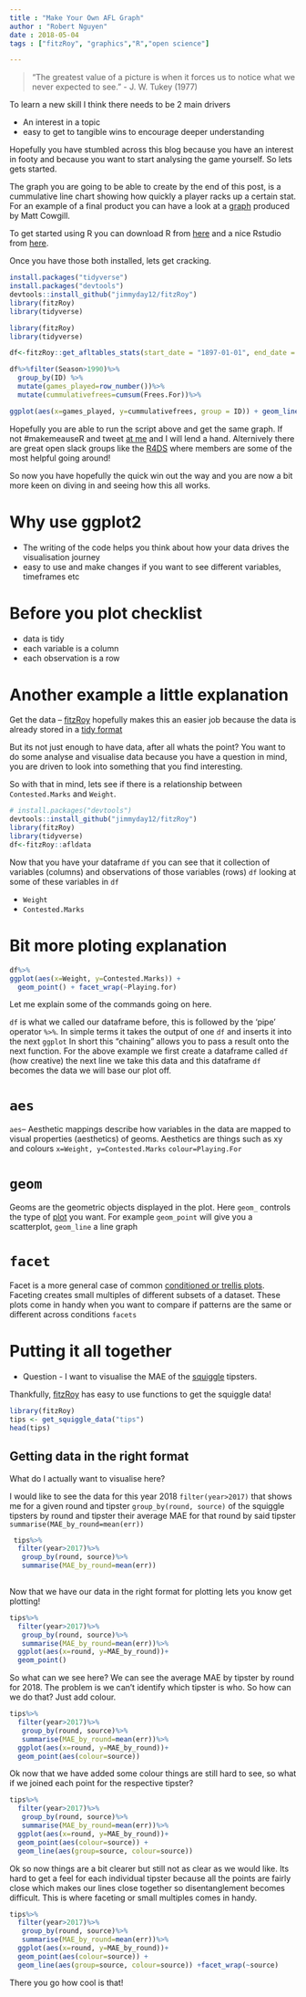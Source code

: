 ```yaml
---
title : "Make Your Own AFL Graph"
author : "Robert Nguyen"
date : 2018-05-04
tags : ["fitzRoy", "graphics","R","open science"]

---
```


>"The greatest value of a picture is when it forces us to notice what we never expected to see." - J. W. Tukey (1977)

To learn a new skill I think there needs to be 2 main drivers

 + An interest in a topic 
 + easy to get to tangible wins to encourage deeper understanding
 
Hopefully you have stumbled across this blog because you have an interest in footy and because you want to start analysing the game yourself. So lets gets started. 

The graph you are going to be able to create by the end of this post, is a cummulative line chart showing how quickly a player racks up a certain stat. For an example of a final product you can have a look at a [graph](https://twitter.com/anoafl/status/992235792121516032) produced by Matt Cowgill. 

To get started using R you can download R from [here](https://www.r-project.org) and a nice Rstudio from [here](https://www.rstudio.com/products/rstudio/download/).

Once you have those both installed, lets get cracking. 

```r
install.packages("tidyverse")
install.packages("devtools")
devtools::install_github("jimmyday12/fitzRoy")
library(fitzRoy)
library(tidyverse)

```

```r
library(fitzRoy)
library(tidyverse)
```

```r

df<-fitzRoy::get_afltables_stats(start_date = "1897-01-01", end_date = Sys.Date())%>%

df%>%filter(Season>1990)%>%
  group_by(ID) %>%
  mutate(games_played=row_number())%>%
  mutate(cummulativefrees=cumsum(Frees.For))%>%

ggplot(aes(x=games_played, y=cummulativefrees, group = ID)) + geom_line() +xlab("Games Played") +ylab("Cummulative Count of Free kicks received") 

```

Hopefully you are able to run the script above and get the same graph. If not #makemeauseR and tweet [at me](https://twitter.com/anoafl) and I will lend a hand. Alternively there are great open slack groups like the [R4DS](https://medium.com/@kierisi/r4ds-the-next-iteration-d51e0a1b0b82) where members are some of the most helpful going around!


So now you have hopefully the quick win out the way and you are now a bit more keen on diving in and seeing how this all works. 

# Why use ggplot2

* The writing of the code helps you think about how your data drives the visualisation journey
* easy to use and make changes if you want to see different variables, timeframes etc

# Before you plot checklist
* data is tidy
 + each variable is a column 
 + each observation is a row

# Another example a little explanation

Get the data -- [fitzRoy](https://jimmyday12.github.io/fitzRoy/index.html) hopefully makes this an easier job because the data is already stored in a [tidy format](https://www.jstatsoft.org/article/view/v059i10/v59i10.pdf)

But its not just enough to have data, after all whats the point? You want to do some analyse and visualise data because you have a question in mind, you are driven to look into something that you find interesting. 

So with that in mind, lets see if there is a relationship between `Contested.Marks` and `Weight`. 

```r

# install.packages("devtools")
devtools::install_github("jimmyday12/fitzRoy")
library(fitzRoy)
library(tidyverse)
df<-fitzRoy::afldata
```

Now that you have your dataframe `df` you can see that it collection of variables (columns) and observations of those variables (rows) `df` looking at some of these variables in `df` 

* `Weight` 
* `Contested.Marks`

# Bit more ploting explanation

```r
df%>%
ggplot(aes(x=Weight, y=Contested.Marks)) +
  geom_point() + facet_wrap(~Playing.for)
```

Let me explain some of the commands going on here. 

`df` is what we called our dataframe before, this is followed by the 'pipe' operator `%>%`. In simple terms it takes the output of one `df` and inserts it into the next `ggplot` In short this "chaining" allows you to pass a result onto the next function. 
For the above example we first create a dataframe called `df` (how creative) the next line we take this data and this dataframe `df` becomes the data we will base our plot off. 


# `aes`

`aes`-- Aesthetic mappings describe how variables in the data are mapped to visual properties (aesthetics)  of geoms. Aesthetics are things such as xy and colours `x=Weight, y=Contested.Marks` `colour=Playing.For`

# `geom`

Geoms are the geometric objects displayed in the plot. Here `geom_` controls the type of [plot](http://ggplot2.tidyverse.org/reference/) you want. For example `geom_point` will give you a scatterplot, `geom_line` a line graph

# `facet`

Facet is a more general case of common [conditioned or trellis plots](https://www.stat.auckland.ac.nz/~ihaka/787/lectures-trellis.pdf). Faceting creates small multiples of different subsets of a dataset. These plots come in handy when you want to compare if patterns are the same or different across conditions `facets` 

# Putting it all together

* Question -  I want to visualise the MAE of the [squiggle](http://squiggle.com.au/) tipsters.

Thankfully, [fitzRoy](https://github.com/jimmyday12/fitzRoy) has easy to use functions to get the squiggle data!

```r
library(fitzRoy)
tips <- get_squiggle_data("tips")
head(tips) 

```

## Getting data in the right format


What do I actually want to visualise here?  

I would like to see the data for this year 2018 `filter(year>2017)` that shows me for a given round and tipster `group_by(round, source)` of the squiggle tipsters by round and tipster  their average MAE for that round by said tipster  `summarise(MAE_by_round=mean(err))`

```r

 tips%>%
  filter(year>2017)%>%
   group_by(round, source)%>%
   summarise(MAE_by_round=mean(err))
   
```

Now that we have our data in the right format for plotting lets you know get plotting!

```r
tips%>%
  filter(year>2017)%>%
   group_by(round, source)%>%
   summarise(MAE_by_round=mean(err))%>%
  ggplot(aes(x=round, y=MAE_by_round))+ 
  geom_point()

```

So what can we see here? We can see the  average MAE by tipster by round for 2018. The problem is we can't identify which tipster is who. So how can we do that? Just add colour.

```r
tips%>%
  filter(year>2017)%>%
   group_by(round, source)%>%
   summarise(MAE_by_round=mean(err))%>%
  ggplot(aes(x=round, y=MAE_by_round))+ 
  geom_point(aes(colour=source))
```

Ok now that we have added some colour things are still hard to see, so what if we joined each point for the respective tipster?

```r
tips%>%
  filter(year>2017)%>%
   group_by(round, source)%>%
   summarise(MAE_by_round=mean(err))%>%
  ggplot(aes(x=round, y=MAE_by_round))+ 
  geom_point(aes(colour=source)) +
  geom_line(aes(group=source, colour=source))

```

Ok so now things are a bit clearer but still not as clear as we would like. Its hard to get a feel for each individual tipster because all the points are fairly close which makes our lines close together so disentanglement becomes difficult. This is where faceting or small multiples comes in handy.

```r

tips%>%
  filter(year>2017)%>%
   group_by(round, source)%>%
   summarise(MAE_by_round=mean(err))%>%
  ggplot(aes(x=round, y=MAE_by_round))+ 
  geom_point(aes(colour=source)) +
  geom_line(aes(group=source, colour=source)) +facet_wrap(~source)

```


There you go how cool is that!

